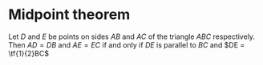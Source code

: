 Midpoint theorem
================

Let $D$ and $E$ be points on sides $AB$ and $AC$ of the triangle $ABC$
respectively. Then $AD = DB$ and $AE = EC$ if and only if $DE$ is
parallel to $BC$ and $DE = \tf{1}{2}BC$
